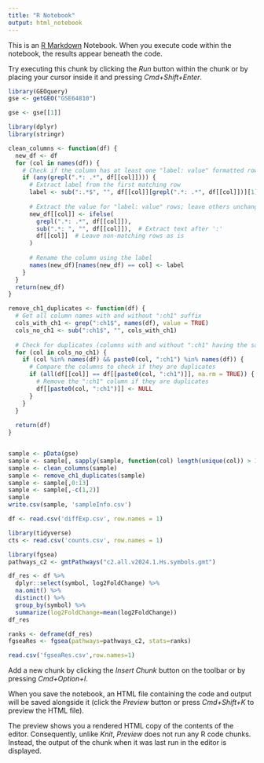```yaml
---
title: "R Notebook"
output: html_notebook
---
```


This is an [R Markdown](http://rmarkdown.rstudio.com) Notebook. When you execute code within the notebook, the results appear beneath the code. 

Try executing this chunk by clicking the *Run* button within the chunk or by placing your cursor inside it and pressing *Cmd+Shift+Enter*. 

```r
library(GEOquery)
gse <- getGEO("GSE64810")
```
```r
gse <- gse[[1]]
```

```r
library(dplyr)
library(stringr)

clean_columns <- function(df) {
  new_df <- df
  for (col in names(df)) {
    # Check if the column has at least one "label: value" formatted row
    if (any(grepl(".*: .*", df[[col]]))) {
      # Extract label from the first matching row
      label <- sub(":.*$", "", df[[col]][grepl(".*: .*", df[[col]])][1])  # Extract text before ':'
      
      # Extract the value for "label: value" rows; leave others unchanged
      new_df[[col]] <- ifelse(
        grepl(".*: .*", df[[col]]), 
        sub(".*: ", "", df[[col]]),  # Extract text after ':'
        df[[col]]  # Leave non-matching rows as is
      )
      
      # Rename the column using the label
      names(new_df)[names(new_df) == col] <- label
    }
  }
  return(new_df)
}

remove_ch1_duplicates <- function(df) {
  # Get all column names with and without ":ch1" suffix
  cols_with_ch1 <- grep(":ch1$", names(df), value = TRUE)
  cols_no_ch1 <- sub(":ch1$", "", cols_with_ch1)
  
  # Check for duplicates (columns with and without ":ch1" having the same data)
  for (col in cols_no_ch1) {
    if (col %in% names(df) && paste0(col, ":ch1") %in% names(df)) {
      # Compare the columns to check if they are duplicates
      if (all(df[[col]] == df[[paste0(col, ":ch1")]], na.rm = TRUE)) {
        # Remove the ":ch1" column if they are duplicates
        df[[paste0(col, ":ch1")]] <- NULL
      }
    }
  }
  
  return(df)
}


sample <- pData(gse)
sample <- sample[, sapply(sample, function(col) length(unique(col)) > 1)]
sample <- clean_columns(sample)
sample <- remove_ch1_duplicates(sample)
sample <- sample[,0:13]
sample <- sample[,-c(1,2)]
sample
write.csv(sample, 'sampleInfo.csv')

```
```r
df <- read.csv('diffExp.csv', row.names = 1)

```
```r
library(tidyverse)
cts <- read.csv('counts.csv', row.names = 1)

```
```r
library(fgsea)
pathways_c2 <- gmtPathways("c2.all.v2024.1.Hs.symbols.gmt")
```
```r
df_res <- df %>%
  dplyr::select(symbol, log2FoldChange) %>% 
  na.omit() %>% 
  distinct() %>% 
  group_by(symbol) %>% 
  summarize(log2FoldChange=mean(log2FoldChange))
df_res

ranks <- deframe(df_res)
fgseaRes <- fgsea(pathways=pathways_c2, stats=ranks)
```
```r
read.csv('fgseaRes.csv',row.names=1)
```

Add a new chunk by clicking the *Insert Chunk* button on the toolbar or by pressing *Cmd+Option+I*.

When you save the notebook, an HTML file containing the code and output will be saved alongside it (click the *Preview* button or press *Cmd+Shift+K* to preview the HTML file). 

The preview shows you a rendered HTML copy of the contents of the editor. Consequently, unlike *Knit*, *Preview* does not run any R code chunks. Instead, the output of the chunk when it was last run in the editor is displayed.

